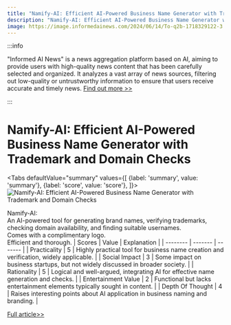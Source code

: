 ```yaml
---
title: "Namify-AI: Efficient AI-Powered Business Name Generator with Trademark and Domain Checks"
description: "Namify-AI: Efficient AI-Powered Business Name Generator with Trademark and Domain Checks"
image: https://image.informedainews.com/2024/06/14/To-q2b-1718329122-3.jpg
---
```



:::info

"Informed AI News" is a news aggregation platform based on AI, aiming to provide users with high-quality news content that has been carefully selected and organized. It analyzes a vast array of news sources, filtering out low-quality or untrustworthy information to ensure that users receive accurate and timely news.  [Find out more >>](/)

:::

# Namify-AI: Efficient AI-Powered Business Name Generator with Trademark and Domain Checks


<Tabs
	defaultValue="summary"
	values={[
	{label: 'summary', value: 'summary'},
	{label: 'score', value: 'score'},
]}>
<TabItem value="summary">
<img
  src="https://image.informedainews.com/2024/06/14/To-q2b-1718329122-3.jpg"
  alt="Namify-AI: Efficient AI-Powered Business Name Generator with Trademark and Domain Checks"
/>



Namify-AI:  
An AI-powered tool for generating brand names, verifying trademarks, checking domain availability, and finding suitable usernames.  
Comes with a complimentary logo.  
Efficient and thorough.
</TabItem>
<TabItem value="score">
	| Scores     | Value   | Explanation |
	| -------- | ------- | ------- |
	| Practicality  | 5    | Highly practical tool for business name creation and verification, widely applicable.    |
	| Social Impact | 3     | Some impact on business startups, but not widely discussed in broader society.    |
	| Rationality    | 5    | Logical and well-argued, integrating AI for effective name generation and checks.    |
	| Entertainment Value    | 2    | Functional but lacks entertainment elements typically sought in content.    |
	| Depth Of Thought    | 4    | Raises interesting points about AI application in business naming and branding.    |
</TabItem>
</Tabs>

[Full article>>](https://www.producthunt.com/posts/namify-ai)
